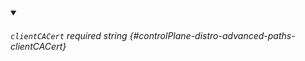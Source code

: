 
<details className="config-field" data-expandable="false" open>
<summary>

###### `clientCACert` <span className="config-field-required" data-required="false">required</span> <span className="config-field-type">string</span> <span className="config-field-default"></span> <span className="config-field-enum"></span> {#controlPlane-distro-advanced-paths-clientCACert}



</summary>



</details>
